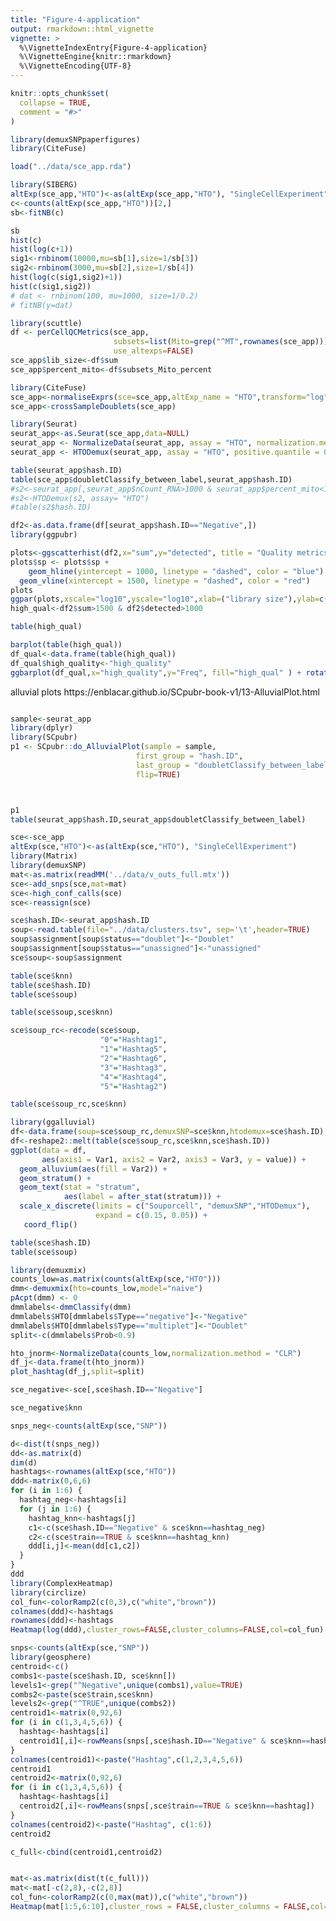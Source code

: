 ```yaml
---
title: "Figure-4-application"
output: rmarkdown::html_vignette
vignette: >
  %\VignetteIndexEntry{Figure-4-application}
  %\VignetteEngine{knitr::rmarkdown}
  %\VignetteEncoding{UTF-8}
---
```


```r
knitr::opts_chunk$set(
  collapse = TRUE,
  comment = "#>"
)
```

```r
library(demuxSNPpaperfigures)
library(CiteFuse)
```



````r

load("../data/sce_app.rda")

````


````r

library(SIBERG)
altExp(sce_app,"HTO")<-as(altExp(sce_app,"HTO"), "SingleCellExperiment")
c<-counts(altExp(sce_app,"HTO"))[2,]
sb<-fitNB(c)

sb
hist(c)
hist(log(c+1))
sig1<-rnbinom(10000,mu=sb[1],size=1/sb[3])
sig2<-rnbinom(3000,mu=sb[2],size=1/sb[4])
hist(log(c(sig1,sig2)+1))
hist(c(sig1,sig2))
# dat <- rnbinom(100, mu=1000, size=1/0.2)
# fitNB(y=dat)

````

````r

library(scuttle)
df <- perCellQCMetrics(sce_app,
                       subsets=list(Mito=grep("^MT",rownames(sce_app))),
                       use_altexps=FALSE)
sce_app$lib_size<-df$sum
sce_app$percent_mito<-df$subsets_Mito_percent

````


````r
library(CiteFuse)
sce_app<-normaliseExprs(sce=sce_app,altExp_name = "HTO",transform="log")
sce_app<-crossSampleDoublets(sce_app)

library(Seurat)
seurat_app<-as.Seurat(sce_app,data=NULL)
seurat_app <- NormalizeData(seurat_app, assay = "HTO", normalization.method = "CLR")
seurat_app <- HTODemux(seurat_app, assay = "HTO", positive.quantile = 0.99)

table(seurat_app$hash.ID)
table(sce_app$doubletClassify_between_label,seurat_app$hash.ID)
#s2<-seurat_app[,seurat_app$nCount_RNA>1000 & seurat_app$percent_mito<10]
#s2<-HTODemux(s2, assay= "HTO")
#table(s2$hash.ID)
````



````r
df2<-as.data.frame(df[seurat_app$hash.ID=="Negative",])
library(ggpubr)

plots<-ggscatterhist(df2,x="sum",y="detected", title = "Quality metrics distributions for 'Negative' group")
plots$sp <- plots$sp +
    geom_hline(yintercept = 1000, linetype = "dashed", color = "blue") +
  geom_vline(xintercept = 1500, linetype = "dashed", color = "red") 
plots
ggpar(plots,xscale="log10",yscale="log10",xlab=("library size"),ylab=c("detected genes"))
high_qual<-df2$sum>1500 & df2$detected>1000

table(high_qual)


````



````r
barplot(table(high_qual))
df_qual<-data.frame(table(high_qual))
df_qual$high_quality<-"high_quality"
ggbarplot(df_qual,x="high_quality",y="Freq", fill="high_qual" ) + rotate()
````

 alluvial plots https://enblacar.github.io/SCpubr-book-v1/13-AlluvialPlot.html

````r



````


````r
sample<-seurat_app
library(dplyr)
library(SCpubr)
p1 <- SCpubr::do_AlluvialPlot(sample = sample,
                            first_group = "hash.ID",
                            last_group = "doubletClassify_between_label",
                            flip=TRUE)



p1
table(seurat_app$hash.ID,seurat_app$doubletClassify_between_label)
````



````r
sce<-sce_app
altExp(sce,"HTO")<-as(altExp(sce,"HTO"), "SingleCellExperiment")
library(Matrix)
library(demuxSNP)
mat<-as.matrix(readMM('../data/v_outs_full.mtx'))
sce<-add_snps(sce,mat=mat)
sce<-high_conf_calls(sce)
sce<-reassign(sce)

sce$hash.ID<-seurat_app$hash.ID
soup<-read.table(file="../data/clusters.tsv", sep='\t',header=TRUE)
soup$assignment[soup$status=="doublet"]<-"Doublet"
soup$assignment[soup$status=="unassigned"]<-"unassigned"
sce$soup<-soup$assignment

table(sce$knn)
table(sce$hash.ID)
table(sce$soup)

table(sce$soup,sce$knn)

sce$soup_rc<-recode(sce$soup,
                    "0"="Hashtag1",
                    "1"="Hashtag5",
                    "2"="Hashtag6",
                    "3"="Hashtag3",
                    "4"="Hashtag4",
                    "5"="Hashtag2")

table(sce$soup_rc,sce$knn)


````



````r


library(ggalluvial)
df<-data.frame(soup=sce$soup_rc,demuxSNP=sce$knn,htodemux=sce$hash.ID)
df<-reshape2::melt(table(sce$soup_rc,sce$knn,sce$hash.ID))
ggplot(data = df,
       aes(axis1 = Var1, axis2 = Var2, axis3 = Var3, y = value)) +
  geom_alluvium(aes(fill = Var2)) +
  geom_stratum() +
  geom_text(stat = "stratum",
            aes(label = after_stat(stratum))) +
  scale_x_discrete(limits = c("Souporcell", "demuxSNP","HTODemux"),
                   expand = c(0.15, 0.05)) +
   coord_flip()

````


````r

table(sce$hash.ID)
table(sce$soup)
````


````r
library(demuxmix)
counts_low=as.matrix(counts(altExp(sce,"HTO")))
dmm<-demuxmix(hto=counts_low,model="naive")
pAcpt(dmm) <- 0
dmmlabels<-dmmClassify(dmm)
dmmlabels$HTO[dmmlabels$Type=="negative"]<-"Negative"
dmmlabels$HTO[dmmlabels$Type=="multiplet"]<-"Doublet"
split<-c(dmmlabels$Prob<0.9)

hto_jnorm<-NormalizeData(counts_low,normalization.method = "CLR")
df_j<-data.frame(t(hto_jnorm))
plot_hashtag(df_j,split=split)

````




````r

sce_negative<-sce[,sce$hash.ID=="Negative"]

sce_negative$knn

snps_neg<-counts(altExp(sce,"SNP"))

d<-dist(t(snps_neg))
dd<-as.matrix(d)
dim(d)
hashtags<-rownames(altExp(sce,"HTO"))
ddd<-matrix(0,6,6)
for (i in 1:6) {
  hashtag_neg<-hashtags[i]
  for (j in 1:6) {
    hashtag_knn<-hashtags[j]
    c1<-c(sce$hash.ID=="Negative" & sce$knn==hashtag_neg)
    c2<-c(sce$train==TRUE & sce$knn==hashtag_knn)
    ddd[i,j]<-mean(dd[c1,c2])
  }
}
ddd
library(ComplexHeatmap)
library(circlize)
col_fun<-colorRamp2(c(0,3),c("white","brown"))
colnames(ddd)<-hashtags
rownames(ddd)<-hashtags
Heatmap(log(ddd),cluster_rows=FALSE,cluster_columns=FALSE,col=col_fun)

snps<-counts(altExp(sce,"SNP"))
library(geosphere)
centroid<-c()
combs1<-paste(sce$hash.ID, sce$knn[])
levels1<-grep("^Negative",unique(combs1),value=TRUE)
combs2<-paste(sce$train,sce$knn)
levels2<-grep("^TRUE",unique(combs2))
centroid1<-matrix(0,92,6)
for (i in c(1,3,4,5,6)) {
  hashtag<-hashtags[i]
  centroid1[,i]<-rowMeans(snps[,sce$hash.ID=="Negative" & sce$knn==hashtag])
}
colnames(centroid1)<-paste("Hashtag",c(1,2,3,4,5,6))
centroid1
centroid2<-matrix(0,92,6)
for (i in c(1,3,4,5,6)) {
  hashtag<-hashtags[i]
  centroid2[,i]<-rowMeans(snps[,sce$train==TRUE & sce$knn==hashtag])
}
colnames(centroid2)<-paste("Hashtag", c(1:6))
centroid2

c_full<-cbind(centroid1,centroid2)


mat<-as.matrix(dist(t(c_full)))
mat<-mat[-c(2,8),-c(2,8)]
col_fun<-colorRamp2(c(0,max(mat)),c("white","brown"))
Heatmap(mat[1:5,6:10],cluster_rows = FALSE,cluster_columns = FALSE,col=col_fun,column_title = "High confidence cells",row_title = "Negative reassigned cells",heatmap_legend_param = list(title = "Euclidean \n distance"),)
````

